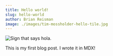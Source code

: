 ```yaml
---
title: Hello world!
slug: hello-world
author: Brian Reisman
image: ./images/tim-mossholder-hello-tile.jpg
---
```


![Sign that says hola.](./images/tim-mossholder-hello-tile.jpg)

This is my first blog post. I wrote it in MDX!